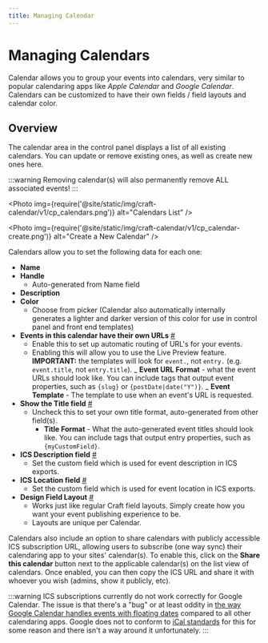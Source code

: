 ```yaml
---
title: Managing Calendar
---
```



# Managing Calendars

Calendar allows you to group your events into calendars, very similar to popular calendaring apps like _Apple Calendar_ and _Google Calendar_. Calendars can be customized to have their own fields / field layouts and calendar color.

## Overview

The calendar area in the control panel displays a list of all existing calendars. You can update or remove existing ones, as well as create new ones here.

:::warning
Removing calendar(s) will also permanently remove ALL associated events!
:::

<Photo
  img={require('@site/static/img/craft-calendar/v1/cp_calendars.png')}
  alt="Calendars List"
/>

<Photo
  img={require('@site/static/img/craft-calendar/v1/cp_calendar-create.png')}
  alt="Create a New Calendar"
/>

Calendars allow you to set the following data for each one:

- **Name**
- **Handle**
  - Auto-generated from Name field
- **Description**
- **Color**
  - Choose from picker (Calendar also automatically internally generates a lighter and darker version of this color for use in control panel and front end templates)
- **Events in this calendar have their own URLs** <a href="#event-urls" id="event-urls" class="docs-anchor">#</a>
  - Enable this to set up automatic routing of URL's for your events.
  - Enabling this will allow you to use the Live Preview feature.
    **IMPORTANT:** the templates will look for `event.`, not `entry.` (e.g. `event.title`, not `entry.title`).
    _ **Event URL Format** - what the event URLs should look like. You can include tags that output event properties, such as `{slug}` or `{postDate|date("Y")}`.
    _ **Event Template** - The template to use when an event's URL is requested.
- **Show the Title field** <a href="#title-field" id="title-field" class="docs-anchor">#</a>
  - Uncheck this to set your own title format, auto-generated from other field(s).
    - **Title Format** - What the auto-generated event titles should look like. You can include tags that output entry properties, such as `{myCustomField}`.
- **ICS Description field** <a href="#ics-description" id="ics-description" class="docs-anchor">#</a>
  - Set the custom field which is used for event description in ICS exports.
- **ICS Location field** <a href="#ics-location" id="ics-location" class="docs-anchor">#</a>
  - Set the custom field which is used for event location in ICS exports.
- **Design Field Layout** <a href="#design-field-layout" id="design-field-layout" class="docs-anchor">#</a>
  - Works just like regular Craft field layouts. Simply create how you want your event publishing experience to be.
  - Layouts are unique per Calendar.

Calendars also include an option to share calendars with publicly accessible ICS subscription URL, allowing users to subscribe (one way sync) their calendaring app to your sites' calendar(s). To enable this, click on the **Share this calendar** button next to the applicable calendar(s) on the list view of calendars. Once enabled, you can then copy the ICS URL and share it with whoever you wish (admins, show it publicly, etc).

:::warning
ICS subscriptions currently do not work correctly for Google Calendar. The issue is that there's a "bug" or at least oddity in [the way Google Calendar handles events with floating dates](https://productforums.google.com/forum/#!topic/calendar/Xjxs5UjhsXI) compared to all other calendaring apps. Google does not to conform to [iCal standards](https://tools.ietf.org/html/rfc5545#section-3.3.5) for this for some reason and there isn't a way around it unfortunately.
:::
